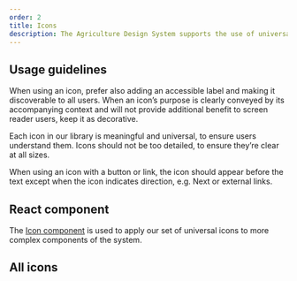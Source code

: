 ```yaml
---
order: 2
title: Icons
description: The Agriculture Design System supports the use of universal system icons.
---
```


## Usage guidelines

When using an icon, prefer also adding an accessible label and making it discoverable to all users. When an icon’s purpose is clearly conveyed by its accompanying context and will not provide additional benefit to screen reader users, keep it as decorative.

Each icon in our library is meaningful and universal, to ensure users understand them. Icons should not be too detailed, to ensure they’re clear at all sizes.

When using an icon with a button or link, the icon should appear before the text except when the icon indicates direction, e.g. Next or external links.

## React component

The [Icon component](/components/icon) is used to apply our set of universal icons to more complex components of the system.

## All icons

<AllIconsPlayground />
